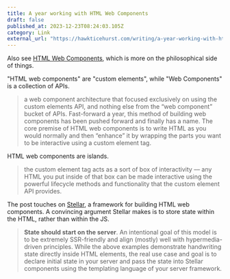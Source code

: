 ```yaml
---
title: A year working with HTML Web Components
draft: false
published_at: 2023-12-23T08:24:03.105Z
category: Link
external_url: "https://hawkticehurst.com/writing/a-year-working-with-html-web-components/"
---
```


Also see [HTML Web Components](/blog/jim-nielsen-html-web-components), which is more on the philosophical side of things.

"HTML web components" are "custom elements", while "Web Components" is a collection of APIs.

> a web component architecture that focused exclusively on using the custom elements API, and nothing else from the “web component” bucket of APIs. Fast-forward a year, this method of building web components has been pushed forward and finally has a name. The core premise of HTML web components is to write HTML as you would normally and then “enhance” it by wrapping the parts you want to be interactive using a custom element tag.

HTML web components are islands.

> the custom element tag acts as a sort of box of interactivity –– any HTML you put inside of that box can be made interactive using the powerful lifecycle methods and functionality that the custom element API provides.

The post touches on [Stellar](https://github.com/hawkticehurst/stellar), a framework for building HTML web components. A convincing argument Stellar makes is to store state within the HTML, rather than within the JS.

> **State should start on the server**. An intentional goal of this model is to be extremely SSR-friendly and align (mostly) well with hypermedia-driven principles. While the above examples demonstrate handwriting state directly inside HTML elements, the real use case and goal is to declare initial state in your server and pass the state into Stellar components using the templating language of your server framework.
